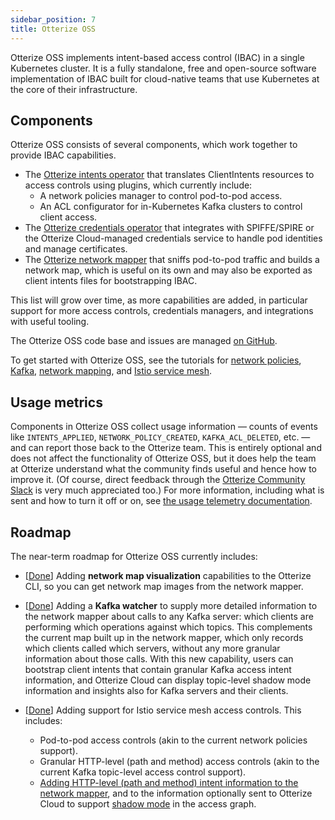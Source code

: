 ```yaml
---
sidebar_position: 7
title: Otterize OSS
---
```


Otterize OSS implements intent-based access control (IBAC) in a single Kubernetes cluster.
It is a fully standalone, free and open-source software implementation of IBAC built for cloud-native
teams that use Kubernetes at the core of their infrastructure.

## Components

Otterize OSS consists of several components, which work together to provide IBAC capabilities.

- The [Otterize intents operator](/reference/configuration/intents-operator) that translates ClientIntents resources to
access controls using plugins, which currently include:
  - A network policies manager to control pod-to-pod access.
  - An ACL configurator for in-Kubernetes Kafka clusters to control client access.
- The [Otterize credentials operator](/reference/configuration/credentials-operator) that integrates with SPIFFE/SPIRE or the Otterize Cloud-managed credentials service
to handle pod identities and manage certificates.
- The [Otterize network mapper](/reference/configuration/network-mapper) that sniffs pod-to-pod traffic and builds a network map,
which is useful on its own and may also be exported as client intents files for bootstrapping IBAC.

This list will grow over time, as more capabilities are added, in particular support for more access controls, credentials managers, and integrations with useful tooling.

The Otterize OSS code base and issues are managed [on GitHub](https://github.com/otterize).

To get started with Otterize OSS, see the tutorials for [network policies](/quickstart/access-control/k8s-network-policies), [Kafka](/quickstart/access-control/k8s-kafka-mtls), [network mapping](/quickstart/visualization/k8s-network-mapper), and [Istio service mesh](/quickstart/access-control/k8s-istio-authorization-policies).

## Usage metrics

Components in Otterize OSS collect usage information &mdash; counts of events like `INTENTS_APPLIED`, `NETWORK_POLICY_CREATED`, `KAFKA_ACL_DELETED`, etc. &mdash; and can report those back to the Otterize team. This is entirely optional and does not affect the functionality of Otterize OSS, but it does help the team at Otterize understand what the community finds useful and hence how to improve it. (Of course, direct feedback through the [Otterize Community Slack](https://joinslack.otterize.com/) is very much appreciated too.) For more information, including what is sent and how to turn it off or on, see [the usage telemetry documentation](/otterize-oss/usage-telemetry).

## Roadmap

The near-term roadmap for Otterize OSS currently includes:
- [[Done](https://github.com/otterize/otterize-cli/releases/tag/v0.1.17)] Adding **network map visualization** capabilities to the Otterize CLI, so you can get network map images from the network mapper.

- [[Done](https://github.com/otterize/network-mapper/releases/tag/v0.1.16)] Adding a **Kafka watcher** to supply more detailed information to the network mapper about calls to any Kafka server: which clients are performing which operations against which topics. This complements the current map built up in the network mapper, which only records which clients called which servers, without any more granular information about those calls. With this new capability, users can bootstrap client intents that contain granular Kafka access intent information, and Otterize Cloud can display topic-level shadow mode information and insights also for Kafka servers and their clients.

- [[Done](https://github.com/otterize/intents-operator/releases/tag/v0.1.20)] Adding support for Istio service mesh access controls. This includes:
  - Pod-to-pod access controls (akin to the current network policies support).
  - Granular HTTP-level (path and method) access controls (akin to the current Kafka topic-level access control support).
  - [Adding HTTP-level (path and method) intent information to the network mapper](https://github.com/otterize/network-mapper/releases/tag/v0.1.16), and to the information optionally sent to Otterize Cloud to support [shadow mode](/shadow-vs-active-enforcement) in the access graph.



